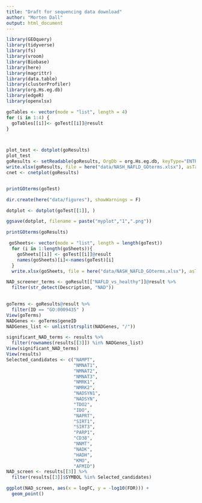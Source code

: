 ```yaml
---
title: "Draft for sequencing data download"
author: "Morten Dall"
output: html_document
---
```


```r
library(GEOquery)
library(tidyverse)
library(fs)
library(vroom)
library(Biobase)
library(here)
library(magrittr)
library(data.table)
library(clusterProfiler)
library(org.Hs.eg.db)
library(edgeR)
library(openxlsx)

```




```r

goTables <- vector(mode = "list", length = 4)
for (i in 1:4) {
  goTables[[i]]<- goTest[[i]]@result
}



plot_test <- dotplot(goResults)
plot_test
goResults <- setReadable(goResults, OrgDb = org.Hs.eg.db, keyType="ENTREZID")
write.xlsx(goResults, file = here("data/NASH_NAFLD_GOterms.xlsx"), asTable = TRUE)
cnet <- cnetplot(goResults)


printGOterms(goTest) 

dir.create(here("data/figures"), showWarnings = F)

dotplot <- dotplot(goTest[[1]], )

ggsave(dotplot, filename = paste("myplot","1",".png"))

printGOterms(goResults)

 goSheets<- vector(mode = "list", length = length(goTest))
  for (i in 1:length(goSheets)){
    goSheets[[i]] <- goTest[[i]]@result
    names(goSheets)[i]<-names(goTest)[i]
  }
  write.xlsx(goSheets, file = here("data/NASH_NAFLD_GOterms.xlsx"), asTable = TRUE)

```


```r
NAD_screener_terms <- goResult[["NAFLD_vs_healthy"]]@result %>% 
  filter(str_detect(Description, "NAD"))

  
goTerms <- goResults@result %>%
  filter(ID == "GO:0009435"	)
View(goTerms)
NADGenes <- goTerms$geneID
NADGenes_list <- unlist(strsplit(NADGenes, "/"))

significant_NAD_terms <- results %>%
  filter(rownames(results[[3]]) %in% NADGenes_list)
View(significant_NAD_terms)
View(results)
Selected_candidates <- c("NAMPT", 
                         "NMNAT1", 
                         "NMNAT2", 
                         "NMNAT3", 
                         "NMRK1", 
                         "NMRK2", 
                         "NADSYN1", 
                         "NADSYN", 
                         "TDO2", 
                         "IDO", 
                         "NAPRT", 
                         "SIRT1", 
                         "SIRT3", 
                         "PARP1", 
                         "CD38", 
                         "NNMT", 
                         "NADK", 
                         "HADH", 
                         "KMO",
                         "AFMID")
NAD_screen <- results[[3]] %>%
  filter(results[[3]]$SYMBOL %in% Selected_candidates)

ggplot(NAD_screen, aes(x = logFC, y = -log10(FDR))) +
  geom_point()

```

